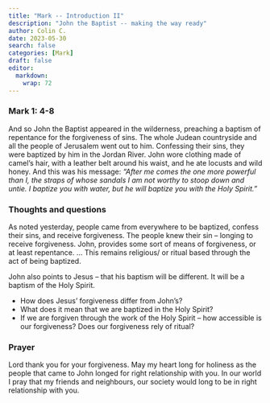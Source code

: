 ```yaml
---
title: "Mark -- Introduction II"
description: "John the Baptist -- making the way ready"
author: Colin C.
date: 2023-05-30
search: false
categories: [Mark]
draft: false
editor: 
  markdown: 
    wrap: 72
---
```


### Mark 1: 4-8

And so John the Baptist appeared in the wilderness, preaching a baptism of repentance for the forgiveness of sins. The whole Judean countryside and all the people of Jerusalem went out to him. Confessing their sins, they were baptized by him in the Jordan River. John wore clothing made of camel’s hair, with a leather belt around his waist, and he ate locusts and wild honey. And this was his message: _“After me comes the one more powerful than I, the straps of whose sandals I am not worthy to stoop down and untie. I baptize you with water, but he will baptize you with the Holy Spirit.”_ 

### Thoughts and questions

As noted yesterday, people came from everywhere to be baptized, confess their sins, and receive forgiveness.  The people knew their sin -- longing to receive forgiveness.  John, provides some sort of means of forgiveness, or at least repentance.  ... This remains religious/ or ritual based through the act of being baptized.  

John also points to Jesus -- that his baptism will be different.  It will be a baptism of the Holy Spirit.

-   How does Jesus' forgiveness differ from John's?  
-   What does it mean that we are baptized in the Holy Spirit?
-   If we are forgiven through the work of the Holy Spirit -- how accessible is our forgiveness?  Does our forgiveness rely of ritual? 


### Prayer

Lord thank you for your forgiveness.  May my heart long for holiness as the people that came to John longed for right relationship with you.  In our world I pray that my friends and neighbours, our society would long to be in right relationship with you. 